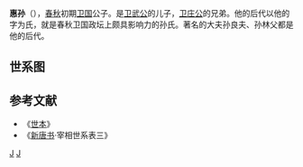 '''惠孙'''（{{bd|？||？|catIdx=J}}），[[春秋|春秋]]初期[[卫国|卫国]]公子。是[[卫武公|卫武公]]的儿子，[[卫庄公|卫庄公]]的兄弟。他的后代以他的字为氏，就是春秋卫国政坛上颇具影响力的孙氏。著名的大夫孙良夫、孙林父都是他的后代。

==世系图==
<center>
{{familytree/start}}
{{familytree | | | | | Hs |Hs=惠孙}}
{{familytree | | | | | |!|}}
{{familytree | | | | | Er |Er=耳}}
{{familytree | | | | | |!|}}
{{familytree | | | | | Wz |Wz=[[武仲乙|武仲乙]]}}
{{familytree | | | | | |!|}}
{{familytree | | | | | Zh |Zh=[[孫昭子|孫昭子]]}}
{{familytree | | | | | |!|}}
{{familytree | | | | | Zh |Zh=[[孫莊子|孫莊子]]}}
{{familytree | | | | | |!|}}
{{familytree | | | | | Xu |Xu=[[孙宣子|孙宣子]]}}
{{familytree | | | | | |!|}}
{{familytree | | | | | Hu |Hu=[[孙桓子|孙桓子]]}}
{{familytree | | | | | |!|}}
{{familytree | | | | | We |We=[[孙文子|孙文子]]}}
{{familytree | |,|-|-|-|+|-|-|-|.| |}}
{{familytree | Ku | | Ji | | Xi |Ku=[[孙蒯|孙蒯]]|Ji=[[孙嘉|孙嘉]]|Xi=[[孙襄|孙襄]]}}
{{familytree/end}}
</center>

==参考文献==
*《[[世本|世本]]》
*《[[新唐书|新唐书]]·宰相世系表三》

[[Category:姬姓|J]]
[[Category:卫国公子|J]]